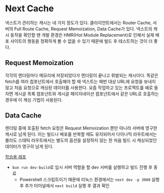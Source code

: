 # Next Cache 
넥스트가 관리하는 캐시는 네 가지 정도가 있다. 클라이언트에서는 Router Cache, 서버의 Full Route Cache, Request Memoization, Data Cache가 있다. 넥스트의 캐시 동작을 확인할 땐 개발 환경은 HMR(Hot Module Replacement)로 인해서 실제 배포 사이트의 행동을 정확하게 볼 수 없을 수 있기 때문에 빌드 후 테스트하는 것이 더 좋다.

## Request Memoization 
각각의 렌더링마다 메모리에 저장되었다가 렌더링이 끝나고 휘발되는 캐시이다. 똑같은 fetch를 여러 컴포넌트에서 호출해야 할 때 넥스트는 매번 대상 URL에 요청을 보내지 않고 처음 요청으로 캐싱된 데이터를 사용한다. 요즘 작업하고 있는 프로젝트를 예로 들자면 게시글 목록 컴포넌트와 게시글 페이지네이션 컴포넌트에서 같은 URL로 호출하는 경우에 이 캐싱 기법이 사용된다. 

## Data Cache
렌더링 중에 호출된 fetch 요청은 Request Memoization 뿐만 아니라 서버에 영구한 캐시로 남게 된다. 이는 빌드나 배포를 반복할 때도 유지되어서 다이나믹 라우트에서는 몰라도 스태틱 라우트에서는 별도의 옵션을 설정하지 않는 한 처음 빌드 시 캐싱되었던 데이터가 영구히 남게 된다. 

<u>[학습용 레포](https://github.com/forestream)</u>
- `bun run dev-build`로 임시 서버 역할을 할 dev 서버를 실행하고 빌드 진행 후 종료
    - Powershell 스크립트이기 때문에 리눅스 환경에서는 `next dev -p 3000` 실행 후 추가 터미널에서 `next build` 실행 후 결과 확인


